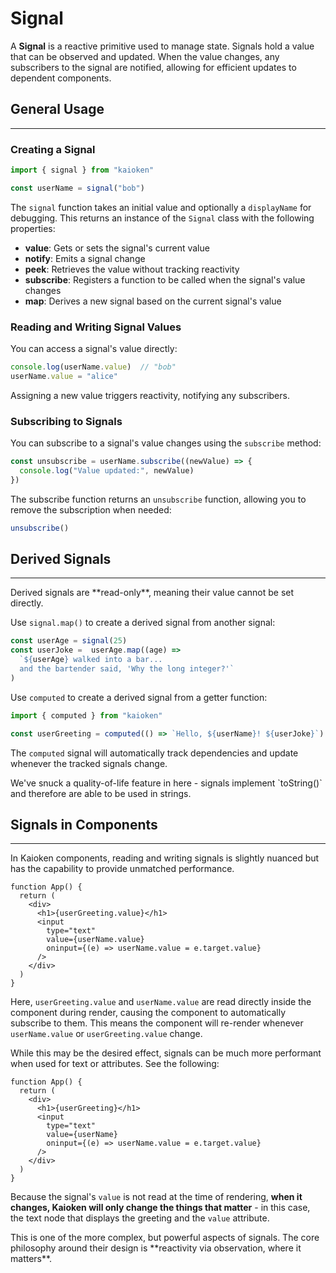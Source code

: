 

# Signal

A **Signal** is a reactive primitive used to manage state. 
Signals hold a value that can be observed and updated. 
When the value changes, any subscribers to the signal are notified, 
allowing for efficient updates to dependent components.

## General Usage

----

### Creating a Signal

```ts
import { signal } from "kaioken"

const userName = signal("bob")
```

The `signal` function takes an initial value and optionally a `displayName` 
for debugging. This returns an instance of the `Signal` class with the 
following properties:

- **value**: Gets or sets the signal's current value
- **notify**: Emits a signal change
- **peek**: Retrieves the value without tracking reactivity
- **subscribe**: Registers a function to be called when the signal's value changes
- **map**: Derives a new signal based on the current signal's value

### Reading and Writing Signal Values

You can access a signal's value directly:

```ts
console.log(userName.value)  // "bob"
userName.value = "alice"
```

Assigning a new value triggers reactivity, notifying any subscribers.

### Subscribing to Signals

You can subscribe to a signal's value changes using the `subscribe` method:

```ts
const unsubscribe = userName.subscribe((newValue) => {
  console.log("Value updated:", newValue)
})
```

The subscribe function returns an `unsubscribe` function, 
allowing you to remove the subscription when needed:

```ts
unsubscribe()
```

## Derived Signals

---

<CalloutBlock>
  <span className="not-prose text-sm">
    Derived signals are **read-only**, meaning their value cannot be set directly.
  </span>
</CalloutBlock>

Use `signal.map()` to create a derived signal from another signal:

```ts
const userAge = signal(25)
const userJoke =  userAge.map((age) => 
  `${userAge} walked into a bar... 
  and the bartender said, 'Why the long integer?'`
)
```

Use `computed` to create a derived signal from a getter function:

```ts
import { computed } from "kaioken"

const userGreeting = computed(() => `Hello, ${userName}! ${userJoke}`)
```

The `computed` signal will automatically track dependencies and 
update whenever the tracked signals change.

<CalloutBlock>
  <span className="not-prose text-sm">
  We've snuck a quality-of-life feature in here - signals 
implement `toString()` and therefore are able to be used in strings.
  </span>
</CalloutBlock>


## Signals in Components

----

In Kaioken components, reading and writing signals is slightly nuanced
but has the capability to provide unmatched performance.

```tsx
function App() {
  return (
    <div>
      <h1>{userGreeting.value}</h1>
      <input 
        type="text" 
        value={userName.value} 
        oninput={(e) => userName.value = e.target.value} 
      />
    </div>
  )
}
```

Here, `userGreeting.value` and `userName.value` are read directly inside 
the component during render, causing the component to automatically subscribe 
to them. This means the component will re-render whenever `userName.value` 
or `userGreeting.value` change.

While this may be the desired effect, signals can be much more performant
when used for text or attributes. See the following: 

```tsx
function App() {
  return (
    <div>
      <h1>{userGreeting}</h1>
      <input 
        type="text" 
        value={userName} 
        oninput={(e) => userName.value = e.target.value} 
      />
    </div>
  )
}
```

Because the signal's `value` is not read at the time of rendering, **when it 
changes, Kaioken will only change the things that matter** - in this case, 
the text node that displays the greeting and the `value` attribute. 


<CalloutBlock variant="info">
  <span className="not-prose text-sm">
    This is one of the more complex, but powerful aspects of signals.
    The core philosophy around their design is 
    **reactivity via observation, where it matters**.
  </span>
</CalloutBlock>

